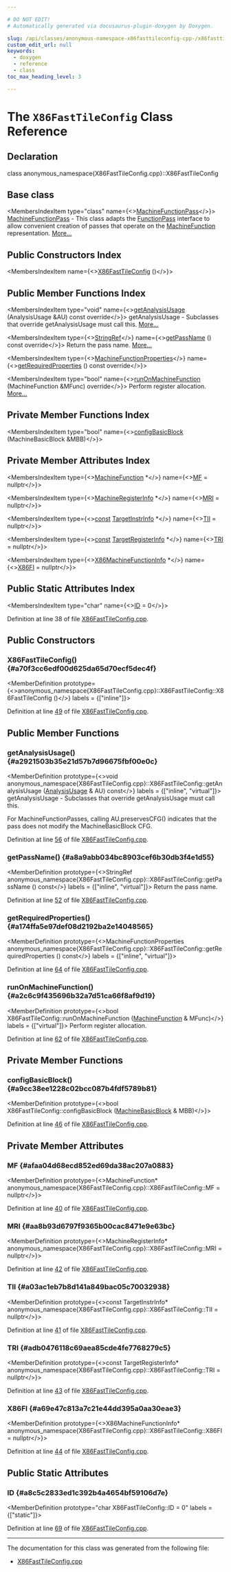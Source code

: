 ```yaml
---

# DO NOT EDIT!
# Automatically generated via docusaurus-plugin-doxygen by Doxygen.

slug: /api/classes/anonymous-namespace-x86fasttileconfig-cpp-/x86fasttileconfig
custom_edit_url: null
keywords:
  - doxygen
  - reference
  - class
toc_max_heading_level: 3

---
```





# The `X86FastTileConfig` Class Reference

<DoxygenPage pluginConfig={pluginConfig}>



## Declaration

<CodeBlock>class anonymous_namespace{X86FastTileConfig.cpp}::X86FastTileConfig</CodeBlock>

## Base class

<MembersIndex>

<MembersIndexItem
  type="class"
  name={<><a href="/docs/api/classes/llvm/machinefunctionpass">MachineFunctionPass</a></>}>
<a href="/docs/api/classes/llvm/machinefunctionpass">MachineFunctionPass</a> - This class adapts the <a href="/docs/api/classes/llvm/functionpass">FunctionPass</a> interface to allow convenient creation of passes that operate on the <a href="/docs/api/classes/llvm/machinefunction">MachineFunction</a> representation. <a href="/docs/api/classes/llvm/machinefunctionpass/#details">More...</a>
</MembersIndexItem>

</MembersIndex>

## Public Constructors Index

<MembersIndex>

<MembersIndexItem
  name={<><a href="#a70f3cc6edf00d625da65d70ecf5dec4f">X86FastTileConfig</a> ()</>}>
</MembersIndexItem>

</MembersIndex>

## Public Member Functions Index

<MembersIndex>

<MembersIndexItem
  type="void"
  name={<><a href="#a2921503b35e21d57b7d96675fbf00e0c">getAnalysisUsage</a> (AnalysisUsage &amp;AU) const override</>}>
getAnalysisUsage - Subclasses that override getAnalysisUsage must call this. <a href="#a2921503b35e21d57b7d96675fbf00e0c">More...</a>
</MembersIndexItem>

<MembersIndexItem
  type={<><a href="/docs/api/classes/llvm/stringref">StringRef</a></>}
  name={<><a href="#a8a9abb034bc8903cef6b30db3f4e1d55">getPassName</a> () const override</>}>
Return the pass name. <a href="#a8a9abb034bc8903cef6b30db3f4e1d55">More...</a>
</MembersIndexItem>

<MembersIndexItem
  type={<><a href="/docs/api/classes/llvm/machinefunctionproperties">MachineFunctionProperties</a></>}
  name={<><a href="#a174ffa5e97def08d2192ba2e14048565">getRequiredProperties</a> () const override</>}>
</MembersIndexItem>

<MembersIndexItem
  type="bool"
  name={<><a href="#a2c6c9f435696b32a7d51ca66f8af9d19">runOnMachineFunction</a> (MachineFunction &amp;MFunc) override</>}>
Perform register allocation. <a href="#a2c6c9f435696b32a7d51ca66f8af9d19">More...</a>
</MembersIndexItem>

</MembersIndex>

## Private Member Functions Index

<MembersIndex>

<MembersIndexItem
  type="bool"
  name={<><a href="#a9cc38ee1228c02bcc087b4fdf5789b81">configBasicBlock</a> (MachineBasicBlock &amp;MBB)</>}>
</MembersIndexItem>

</MembersIndex>

## Private Member Attributes Index

<MembersIndex>

<MembersIndexItem
  type={<><a href="/docs/api/classes/llvm/machinefunction">MachineFunction</a> &#42;</>}
  name={<><a href="#afaa04d68ecd852ed69da38ac207a0883">MF</a> = nullptr</>}>
</MembersIndexItem>

<MembersIndexItem
  type={<><a href="/docs/api/classes/llvm/machineregisterinfo">MachineRegisterInfo</a> &#42;</>}
  name={<><a href="#aa8b93d6797f9365b00cac8471e9e63bc">MRI</a> = nullptr</>}>
</MembersIndexItem>

<MembersIndexItem
  type={<><a href="/docs/api/files/lib/lib/target/lib/target/aarch64/aarch64promoteconstant-cpp/#a90f8350fecae261c25be85d38b451bff">const</a> <a href="/docs/api/classes/llvm/targetinstrinfo">TargetInstrInfo</a> &#42;</>}
  name={<><a href="#a03ac1eb7b8d141a849bac05c70032938">TII</a> = nullptr</>}>
</MembersIndexItem>

<MembersIndexItem
  type={<><a href="/docs/api/files/lib/lib/target/lib/target/aarch64/aarch64promoteconstant-cpp/#a90f8350fecae261c25be85d38b451bff">const</a> <a href="/docs/api/classes/llvm/targetregisterinfo">TargetRegisterInfo</a> &#42;</>}
  name={<><a href="#adb0476118c69aea85cde4fe7768279c5">TRI</a> = nullptr</>}>
</MembersIndexItem>

<MembersIndexItem
  type={<><a href="/docs/api/classes/llvm/x86machinefunctioninfo">X86MachineFunctionInfo</a> &#42;</>}
  name={<><a href="#a69e47c813a7c21e44dd395a0aa30eae3">X86FI</a> = nullptr</>}>
</MembersIndexItem>

</MembersIndex>

## Public Static Attributes Index

<MembersIndex>

<MembersIndexItem
  type="char"
  name={<><a href="#a8c5c2833ed1c392b4a4654bf59106d7e">ID</a> = 0</>}>
</MembersIndexItem>

</MembersIndex>


Definition at line 38 of file <a href="/docs/api/files/lib/lib/target/lib/target/x86/x86fasttileconfig-cpp">X86FastTileConfig.cpp</a>.

<SectionDefinition>

## Public Constructors

### X86FastTileConfig() {#a70f3cc6edf00d625da65d70ecf5dec4f}

<MemberDefinition
  prototype={<>anonymous&#95;namespace&#123;X86FastTileConfig.cpp&#125;::X86FastTileConfig::X86FastTileConfig ()</>}
  labels = {["inline"]}>

Definition at line <a href="/docs/api/files/lib/lib/target/lib/target/x86/x86fasttileconfig-cpp/#l00049">49</a> of file <a href="/docs/api/files/lib/lib/target/lib/target/x86/x86fasttileconfig-cpp">X86FastTileConfig.cpp</a>.
</MemberDefinition>

</SectionDefinition>

<SectionDefinition>

## Public Member Functions

### getAnalysisUsage() {#a2921503b35e21d57b7d96675fbf00e0c}

<MemberDefinition
  prototype={<>void anonymous&#95;namespace&#123;X86FastTileConfig.cpp&#125;::X86FastTileConfig::getAnalysisUsage (<a href="/docs/api/classes/llvm/analysisusage">AnalysisUsage</a> &amp; AU) const</>}
  labels = {["inline", "virtual"]}>
getAnalysisUsage - Subclasses that override getAnalysisUsage must call this.

For MachineFunctionPasses, calling AU.preservesCFG() indicates that the pass does not modify the MachineBasicBlock CFG.

Definition at line <a href="/docs/api/files/lib/lib/target/lib/target/x86/x86fasttileconfig-cpp/#l00056">56</a> of file <a href="/docs/api/files/lib/lib/target/lib/target/x86/x86fasttileconfig-cpp">X86FastTileConfig.cpp</a>.
</MemberDefinition>

### getPassName() {#a8a9abb034bc8903cef6b30db3f4e1d55}

<MemberDefinition
  prototype={<>StringRef anonymous&#95;namespace&#123;X86FastTileConfig.cpp&#125;::X86FastTileConfig::getPassName () const</>}
  labels = {["inline", "virtual"]}>
Return the pass name.

Definition at line <a href="/docs/api/files/lib/lib/target/lib/target/x86/x86fasttileconfig-cpp/#l00052">52</a> of file <a href="/docs/api/files/lib/lib/target/lib/target/x86/x86fasttileconfig-cpp">X86FastTileConfig.cpp</a>.
</MemberDefinition>

### getRequiredProperties() {#a174ffa5e97def08d2192ba2e14048565}

<MemberDefinition
  prototype={<>MachineFunctionProperties anonymous&#95;namespace&#123;X86FastTileConfig.cpp&#125;::X86FastTileConfig::getRequiredProperties () const</>}
  labels = {["inline", "virtual"]}>

Definition at line <a href="/docs/api/files/lib/lib/target/lib/target/x86/x86fasttileconfig-cpp/#l00064">64</a> of file <a href="/docs/api/files/lib/lib/target/lib/target/x86/x86fasttileconfig-cpp">X86FastTileConfig.cpp</a>.
</MemberDefinition>

### runOnMachineFunction() {#a2c6c9f435696b32a7d51ca66f8af9d19}

<MemberDefinition
  prototype={<>bool X86FastTileConfig::runOnMachineFunction (<a href="/docs/api/classes/llvm/machinefunction">MachineFunction</a> &amp; MFunc)</>}
  labels = {["virtual"]}>
Perform register allocation.

Definition at line <a href="/docs/api/files/lib/lib/target/lib/target/x86/x86fasttileconfig-cpp/#l00062">62</a> of file <a href="/docs/api/files/lib/lib/target/lib/target/x86/x86fasttileconfig-cpp">X86FastTileConfig.cpp</a>.
</MemberDefinition>

</SectionDefinition>

<SectionDefinition>

## Private Member Functions

### configBasicBlock() {#a9cc38ee1228c02bcc087b4fdf5789b81}

<MemberDefinition
  prototype={<>bool X86FastTileConfig::configBasicBlock (<a href="/docs/api/classes/llvm/machinebasicblock">MachineBasicBlock</a> &amp; MBB)</>}>

Definition at line <a href="/docs/api/files/lib/lib/target/lib/target/x86/x86fasttileconfig-cpp/#l00046">46</a> of file <a href="/docs/api/files/lib/lib/target/lib/target/x86/x86fasttileconfig-cpp">X86FastTileConfig.cpp</a>.
</MemberDefinition>

</SectionDefinition>

<SectionDefinition>

## Private Member Attributes

### MF {#afaa04d68ecd852ed69da38ac207a0883}

<MemberDefinition
  prototype={<>MachineFunction&#42; anonymous&#95;namespace&#123;X86FastTileConfig.cpp&#125;::X86FastTileConfig::MF = nullptr</>}>

Definition at line <a href="/docs/api/files/lib/lib/target/lib/target/x86/x86fasttileconfig-cpp/#l00040">40</a> of file <a href="/docs/api/files/lib/lib/target/lib/target/x86/x86fasttileconfig-cpp">X86FastTileConfig.cpp</a>.
</MemberDefinition>

### MRI {#aa8b93d6797f9365b00cac8471e9e63bc}

<MemberDefinition
  prototype={<>MachineRegisterInfo&#42; anonymous&#95;namespace&#123;X86FastTileConfig.cpp&#125;::X86FastTileConfig::MRI = nullptr</>}>

Definition at line <a href="/docs/api/files/lib/lib/target/lib/target/x86/x86fasttileconfig-cpp/#l00042">42</a> of file <a href="/docs/api/files/lib/lib/target/lib/target/x86/x86fasttileconfig-cpp">X86FastTileConfig.cpp</a>.
</MemberDefinition>

### TII {#a03ac1eb7b8d141a849bac05c70032938}

<MemberDefinition
  prototype={<>const TargetInstrInfo&#42; anonymous&#95;namespace&#123;X86FastTileConfig.cpp&#125;::X86FastTileConfig::TII = nullptr</>}>

Definition at line <a href="/docs/api/files/lib/lib/target/lib/target/x86/x86fasttileconfig-cpp/#l00041">41</a> of file <a href="/docs/api/files/lib/lib/target/lib/target/x86/x86fasttileconfig-cpp">X86FastTileConfig.cpp</a>.
</MemberDefinition>

### TRI {#adb0476118c69aea85cde4fe7768279c5}

<MemberDefinition
  prototype={<>const TargetRegisterInfo&#42; anonymous&#95;namespace&#123;X86FastTileConfig.cpp&#125;::X86FastTileConfig::TRI = nullptr</>}>

Definition at line <a href="/docs/api/files/lib/lib/target/lib/target/x86/x86fasttileconfig-cpp/#l00043">43</a> of file <a href="/docs/api/files/lib/lib/target/lib/target/x86/x86fasttileconfig-cpp">X86FastTileConfig.cpp</a>.
</MemberDefinition>

### X86FI {#a69e47c813a7c21e44dd395a0aa30eae3}

<MemberDefinition
  prototype={<>X86MachineFunctionInfo&#42; anonymous&#95;namespace&#123;X86FastTileConfig.cpp&#125;::X86FastTileConfig::X86FI = nullptr</>}>

Definition at line <a href="/docs/api/files/lib/lib/target/lib/target/x86/x86fasttileconfig-cpp/#l00044">44</a> of file <a href="/docs/api/files/lib/lib/target/lib/target/x86/x86fasttileconfig-cpp">X86FastTileConfig.cpp</a>.
</MemberDefinition>

</SectionDefinition>

<SectionDefinition>

## Public Static Attributes

### ID {#a8c5c2833ed1c392b4a4654bf59106d7e}

<MemberDefinition
  prototype="char X86FastTileConfig::ID = 0"
  labels = {["static"]}>

Definition at line <a href="/docs/api/files/lib/lib/target/lib/target/x86/x86fasttileconfig-cpp/#l00069">69</a> of file <a href="/docs/api/files/lib/lib/target/lib/target/x86/x86fasttileconfig-cpp">X86FastTileConfig.cpp</a>.
</MemberDefinition>

</SectionDefinition>

<hr/>

The documentation for this class was generated from the following file:

<ul>
<li><a href="/docs/api/files/lib/lib/target/lib/target/x86/x86fasttileconfig-cpp">X86FastTileConfig.cpp</a></li>
</ul>

</DoxygenPage>
